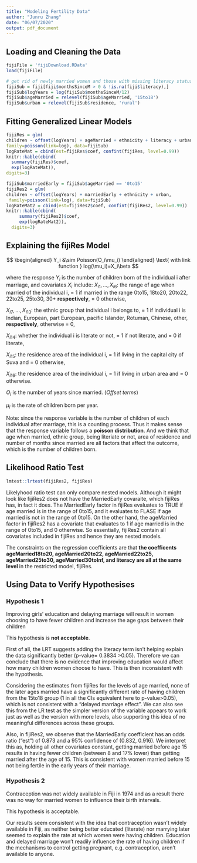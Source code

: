 ```yaml
---
title: "Modeling Fertility Data"
author: "Junru Zhang"
date: "06/07/2020"
output: pdf_document
---
```

## Loading and Cleaning the Data

``` r
fijiFile = 'fijiDownload.RData' 
load(fijiFile)
```

```r
# get rid of newly married women and those with missing literacy status
fijiSub = fiji[fiji$monthsSinceM > 0 & !is.na(fiji$literacy),] 
fijiSub$logYears = log(fijiSub$monthsSinceM/12) 
fijiSub$ageMarried = relevel(fijiSub$ageMarried, '15to18') 
fijiSub$urban = relevel(fijiSub$residence, 'rural')
```

## Fitting Generalized Linear Models
```r
fijiRes = glm(
children ~ offset(logYears) + ageMarried + ethnicity + literacy + urban,
family=poisson(link=log), data=fijiSub)
logRateMat = cbind(est=fijiRes$coef, confint(fijiRes, level=0.99)) 
knitr::kable(cbind(
  summary(fijiRes)$coef,
  exp(logRateMat)), 
digits=3)
```

```r
fijiSub$marriedEarly = fijiSub$ageMarried == '0to15' 
fijiRes2 = glm(
children ~ offset(logYears) + marriedEarly + ethnicity + urban, 
 family=poisson(link=log), data=fijiSub)
logRateMat2 = cbind(est=fijiRes2$coef, confint(fijiRes2, level=0.99)) 
knitr::kable(cbind(
     summary(fijiRes2)$coef,
     exp(logRateMat2)), 
  digits=3)
```

## Explaining the fijiRes Model 
$$
\begin{aligned}
Y_i &\sim Poisson(O_i\mu_i)
\end{aligned}
\text{ with link function  } log(\mu_i)=X_i\beta
$$

where the response $Y_i$ is the number of children born of the individual i after marriage, and covariates $X_i$ include: 
$X_{i1},...,X_{i6}:$ 
the range of age when married of the individual i, = 1 if married in the range 0to15, 18to20, 20to22, 22to25, 25to30, 30+ **respectively**,  = 0 otherwise, 

$X_{i7},...,X_{i13}:$ 
the ethnic group that individual i belongs to, = 1 if individual i is Indian, European, part European, pacific Islander, Rotuman, Chinese, other, **respectively**, otherwise = 0,

$X_{i14}:$ 
whether the individual i is literate or not,  = 1 if not literate, and = 0 if literate, 

$X_{i15}:$ the residence area of the individual i, = 1 if living in the capital city of Suva and = 0 otherwise,

$X_{i16}:$ the residence area of the individual i,  = 1 if living in urban area and = 0 otherwise.

$O_i$ is the number of years since married. $(Offset\ terms)$

$\mu_i$ is the rate of children born per year. 

Note: since the response variable is the number of children of each individual after marriage, this is a counting process. Thus it makes sense that the response variable follows a **poisson distribution**. And we think that age when married, ethnic group, being literiate or not, area of residence and number of months since married are all factors that affect the outcome, which is the number of children born. 

## Likelihood Ratio Test
```r
lmtest::lrtest(fijiRes2, fijiRes)
```

Likelyhood ratio test can only compare nested models. Although it might look like fijiRes2 does not have the MarriedEarly covaraite, which fijiRes has, in fact it does. The MarriedEarly factor in fijiRes evaluates to TRUE if age married is in the range of 0to15, and it evaluates to FLASE if age married is not in the range of 0to15. On the other hand, the ageMarried factor in fijiRes2 has a covariate that evaluates to 1 if age married is in the range of 0to15, and 0 otherwise. So essentially, fijiRes2 contain all covariates included in fijiRes and hence they are nested models.

The constraints on the regression coefficients are that **the coefficents ageMarried18to20, ageMarried20to22, ageMarried22to25, ageMarried25to30, ageMarried30toInf, and literacy are all at the same level ** in the restricted model, fijiRes.

## Using Data to Verify Hypothesises
### Hypothesis 1 
Improving girls’ education and delaying marriage will result in women choosing to have fewer children and increase the age gaps between their children 

This hypothesis is **not acceptable**.

First of all, the LRT suggests adding the literacy term isn't helping explain the data significantly better (p-value= 0.3834 >0.05). Therefore we can conclude that there is no evidence that improving education would affect how many children women choose to have. This is then inconsistent with the hypothesis.

Considering the estimates from fijiRes for the levels of age married, none of the later ages married have a significantly different rate of having children from the 15to18 group (1 in all the CIs equivalent here to p-value>0.05), which is not consistent with a "delayed marriage effect". We can also see this from the LR test as the simpler version of the variable appears to work just as well as the version with more levels, also supporting this idea of no meaningful differences across these groups.

Also, in fijiRes2, we observe that the MarriedEarly coefficient has an odds ratio ("est") of 0.873 and a 95% confidence of (0.832,	0.916). We interpret this as, holding all other covariates constant, getting married before age 15 results in having fewer children (between 8 and 17% lower) than getting married after the age of 15. This is consistent with women married before 15 not being fertile in the early years of their marriage.

### Hypothesis 2
Contraception was not widely available in Fiji in 1974 and as a result there was no way for married women to influence their birth intervals.

This hypothesis is acceptable.

Our results seem consistent with the idea that contraception wasn't widely available in Fiji, as neither being better educated (literate) nor marrying later seemed to explain the rate at which women were having children. Education and delayed marriage won't readily influence the rate of having children if the mechanisms to control getting pregnant, e.g. contraception, aren't available to anyone. 